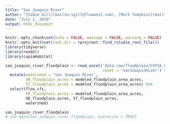 ```yaml
---
title: "San Joaquin River"
author: "[Sadie Gill](mailto:sgill@flowwest.com), [Mark Tompkins](mailto:mtompkins@flowwest.com)"
date: "July 1, 2019"
output: html_document
---
```


```r
knitr::opts_chunk$set(echo = FALSE, message = FALSE, warning = FALSE)
knitr::opts_knit$set(root.dir = rprojroot::find_rstudio_root_file())
library(tidyverse)
library(readxl)
library(cvpiaHabitat)
```

```r
san_joaquin_river_floodplain <- read_excel('data-raw/floodplain/CVPIA_FloodplainAreas.xlsx',
                                           sheet = 'SanJoaquinRiver') %>%
  mutate(watershed = 'San Joaquin River',
         SR_floodplain_acres = modeled_floodplain_area_acres,
         ST_floodplain_acres = modeled_floodplain_area_acres) %>%
  select(flow_cfs,
         FR_floodplain_acres = modeled_floodplain_area_acres,
         SR_floodplain_acres, ST_floodplain_acres,
         watershed)

san_joaquin_river_floodplain
# use_data(san_joaquin_river_floodplain, overwrite = TRUE)
```
